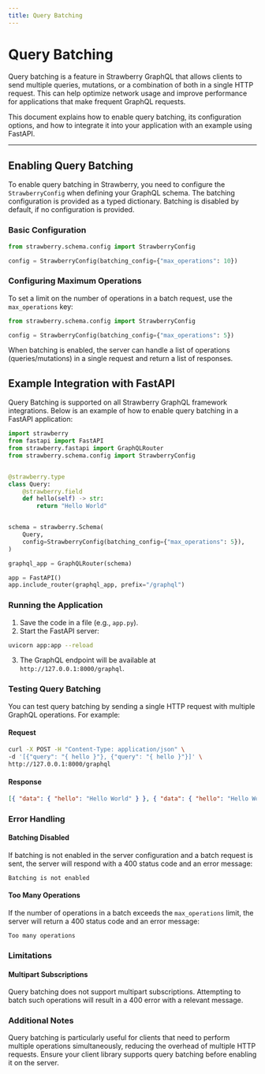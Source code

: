 ```yaml
---
title: Query Batching
---
```


# Query Batching

Query batching is a feature in Strawberry GraphQL that allows clients to send
multiple queries, mutations, or a combination of both in a single HTTP request.
This can help optimize network usage and improve performance for applications
that make frequent GraphQL requests.

This document explains how to enable query batching, its configuration options,
and how to integrate it into your application with an example using FastAPI.

***

## Enabling Query Batching

To enable query batching in Strawberry, you need to configure the
`StrawberryConfig` when defining your GraphQL schema. The batching configuration
is provided as a typed dictionary. Batching is disabled by default, if no
configuration is provided.

### Basic Configuration

```python
from strawberry.schema.config import StrawberryConfig

config = StrawberryConfig(batching_config={"max_operations": 10})
```

### Configuring Maximum Operations

To set a limit on the number of operations in a batch request, use the
`max_operations` key:

```python
from strawberry.schema.config import StrawberryConfig

config = StrawberryConfig(batching_config={"max_operations": 5})
```

When batching is enabled, the server can handle a list of operations
(queries/mutations) in a single request and return a list of responses.

## Example Integration with FastAPI

Query Batching is supported on all Strawberry GraphQL framework integrations.
Below is an example of how to enable query batching in a FastAPI application:

```python
import strawberry
from fastapi import FastAPI
from strawberry.fastapi import GraphQLRouter
from strawberry.schema.config import StrawberryConfig


@strawberry.type
class Query:
    @strawberry.field
    def hello(self) -> str:
        return "Hello World"


schema = strawberry.Schema(
    Query,
    config=StrawberryConfig(batching_config={"max_operations": 5}),
)

graphql_app = GraphQLRouter(schema)

app = FastAPI()
app.include_router(graphql_app, prefix="/graphql")
```

### Running the Application

1. Save the code in a file (e.g., `app.py`).
2. Start the FastAPI server:

```bash
uvicorn app:app --reload
```

3. The GraphQL endpoint will be available at `http://127.0.0.1:8000/graphql`.

### Testing Query Batching

You can test query batching by sending a single HTTP request with multiple
GraphQL operations. For example:

#### Request

```bash
curl -X POST -H "Content-Type: application/json" \
-d '[{"query": "{ hello }"}, {"query": "{ hello }"}]' \
http://127.0.0.1:8000/graphql
```

#### Response

```json
[{ "data": { "hello": "Hello World" } }, { "data": { "hello": "Hello World" } }]
```

### Error Handling

#### Batching Disabled

If batching is not enabled in the server configuration and a batch request is
sent, the server will respond with a 400 status code and an error message:

```text
Batching is not enabled
```

#### Too Many Operations

If the number of operations in a batch exceeds the `max_operations` limit, the
server will return a 400 status code and an error message:

```text
Too many operations
```

### Limitations

#### Multipart Subscriptions

Query batching does not support multipart subscriptions. Attempting to batch
such operations will result in a 400 error with a relevant message.

### Additional Notes

Query batching is particularly useful for clients that need to perform multiple
operations simultaneously, reducing the overhead of multiple HTTP requests.
Ensure your client library supports query batching before enabling it on the
server.
